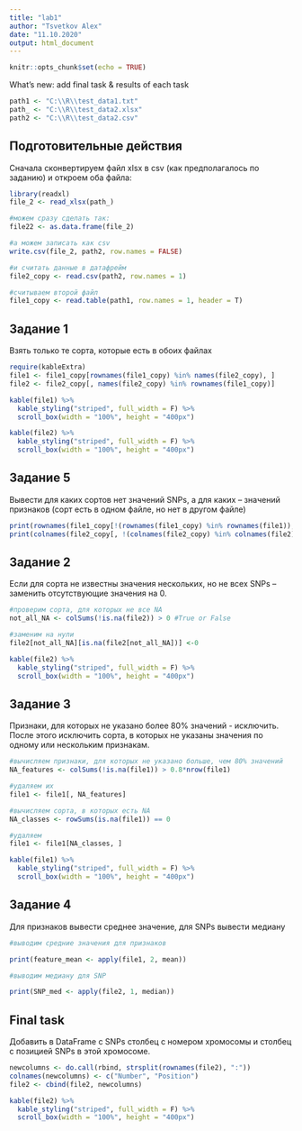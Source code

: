 ```yaml
---
title: "lab1"
author: "Tsvetkov Alex"
date: "11.10.2020"
output: html_document
---
```

```r
knitr::opts_chunk$set(echo = TRUE)
```
What's new: add final task & results of each task
```r
path1 <- "C:\\R\\test_data1.txt" 
path_ <- "C:\\R\\test_data2.xlsx"
path2 <- "C:\\R\\test_data2.csv"
```

## Подготовительные действия
Cначала сконвертируем файл xlsx в csv (как предполагалось по заданию) и откроем оба файла:

```r
library(readxl)
file_2 <- read_xlsx(path_)

#можем сразу сделать так:
file22 <- as.data.frame(file_2)

#а можем записать как csv
write.csv(file_2, path2, row.names = FALSE)

#и считать данные в датафрейм
file2_copy <- read.csv(path2, row.names = 1)

#считываем второй файл
file1_copy <- read.table(path1, row.names = 1, header = T)
```

## Задание 1

Взять только те сорта, которые есть в обоих файлах

```r
require(kableExtra)
file1 <- file1_copy[rownames(file1_copy) %in% names(file2_copy), ]
file2 <- file2_copy[, names(file2_copy) %in% rownames(file1_copy)]

kable(file1) %>%
  kable_styling("striped", full_width = F) %>%
  scroll_box(width = "100%", height = "400px")

kable(file2) %>%
  kable_styling("striped", full_width = F) %>%
  scroll_box(width = "100%", height = "400px")
```
## Задание 5
Вывести для каких сортов нет значений SNPs, а для каких – значений признаков (сорт есть в одном файле, но нет в другом файле)

```r
print(rownames(file1_copy[!(rownames(file1_copy) %in% rownames(file1)), ]))
print(colnames(file2_copy[, !(colnames(file2_copy) %in% colnames(file2))]))
```
## Задание 2

Если для сорта не известны значения нескольких, но не всех SNPs – заменить отсутствующие значения на  0.
```r
#проверим сорта, для которых не все NA
not_all_NA <- colSums(!is.na(file2)) > 0 #True or False

#заменим на нули
file2[not_all_NA][is.na(file2[not_all_NA])] <-0

kable(file2) %>%
  kable_styling("striped", full_width = F) %>%
  scroll_box(width = "100%", height = "400px")
```
## Задание 3
Признаки, для которых не указано более 80% значений - исключить. После этого исключить сорта, в которых не указаны значения по одному или нескольким признакам.
```r
#вычисляем признаки, для которых не указано больше, чем 80% значений
NA_features <- colSums(!is.na(file1)) > 0.8*nrow(file1)

#удаляем их
file1 <- file1[, NA_features]

#вычисляем сорта, в которых есть NA
NA_classes <- rowSums(is.na(file1)) == 0

#удаляем
file1 <- file1[NA_classes, ]

kable(file1) %>%
  kable_styling("striped", full_width = F) %>%
  scroll_box(width = "100%", height = "400px")
```
## Задание 4
Для признаков вывести среднее значение, для SNPs вывести медиану
```r
#выводим средние значения для признаков

print(feature_mean <- apply(file1, 2, mean))

#выводим медиану для SNP

print(SNP_med <- apply(file2, 1, median))
```
## Final task
Добавить в DataFrame с SNPs столбец с номером хромосомы и столбец с позицией SNPs в этой хромосоме.
```r
newcolumns <- do.call(rbind, strsplit(rownames(file2), ":"))
colnames(newcolumns) <- c("Number", "Position")
file2 <- cbind(file2, newcolumns)

kable(file2) %>%
  kable_styling("striped", full_width = F) %>%
  scroll_box(width = "100%", height = "400px")
```